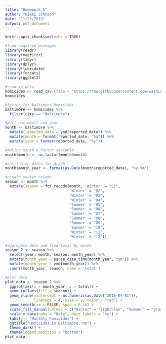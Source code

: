 ```yaml
---
title: "Homework_5"
author: "Nikki Johnson"
date: "11/22/2019"
output: pdf_document
---
```


```r
knitr::opts_chunk$set(echo = TRUE)
```

```r
#load required packages
library(readr)
library(magrittr)
library(tidyr)
library(dplyr)
library(lubridate)
library(forcats)
library(ggplot2)

#read in data
homicides <- read_csv (file = "https://raw.githubusercontent.com/washingtonpost/data-homicides/master/homicide-data.csv")
homicides

#filter for baltimore homicides
baltimore <- homicides %>%
  filter(city == "Baltimore")

#pull out month and year
month <- baltimore %>%
  mutate(reported_date = ymd(reported_date)) %>%
  mutate(month = format(reported_date, "%m")) %>%
  mutate(year = format(reported_date, "%y"))

#making month a factor variable
month$month <- as.factor(month$month)

#setting up dates for graph
month$month_year <- format(as.Date(month$reported_date), "%y-%m")

#create season column 
season <- month %>%
  mutate(season = fct_recode(month, 'Winter' = "01",
                             'Winter' = "02",
                             'Winter' = "03",
                             'Winter' = "04",
                             'Summer' = "05",
                             'Summer' = "06",
                             'Summer' = "07",
                             'Summer' = "08",
                             'Summer' = "09",
                             'Summer' = "10",
                             'Winter' = "11",
                             'Winter' = "12"))

#aggregate data and find total by month
season_2 <- season %>%
  select(year, month, season, month_year) %>%
  mutate(month_year = parse_date_time(month_year, "ym")) %>%
  mutate(month_year = ymd(month_year)) %>%
  count(month_year, season, name = 'total') 

#plot data
plot_data <- season_2 %>%
  ggplot(aes(x = month_year, y = total)) +
  geom_col(aes(fill = season)) +
  geom_vline(xintercept = as.numeric(as.Date("2015-04-01")), 
             linetype = 4, size = 2, color = "red") +
  geom_smooth(se = FALSE, span = 0.10) +
  scale_fill_manual(values = c("Winter" = "lightblue", "Summer" = "gray")) +
  scale_x_date(name = "Date", date_labels = "%y") +
  labs(y = "Monthly homicides") +
  ggtitle("Homicides in Baltimore, MD") +
  theme_dark() +
  theme(legend.position = "bottom")
plot_data
```
